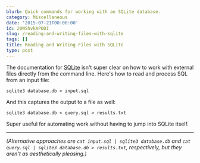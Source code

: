 ```yaml
---
blurb: Quick commands for working with an SQLite database.
category: Miscellaneous
date: '2015-07-21T00:00:00'
id: 20WShvkAPODI
slug: /reading-and-writing-files-with-sqlite
tags: []
title: Reading and Writing Files with SQLite
type: post
---
```


The documentation for [SQLite](https://www.sqlite.org/) isn't super clear on how to work with external files directly from the command line. Here's how to read and process SQL from an input file:

    sqlite3 database.db < input.sql

And this captures the output to a file as well:

    sqlite3 database.db < query.sql > results.txt

Super useful for automating work without having to jump into SQLite itself.


---


_(Alternative approaches are `cat input.sql | sqlite3 database.db` and `cat query.sql | sqlite3 database.db > results.txt`, respectively, but they aren't as aesthetically pleasing.)_